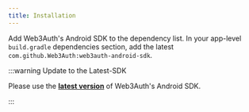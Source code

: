 ```yaml
---
title: Installation
---
```


Add Web3Auth's Android SDK to the dependency list. In your app-level `build.gradle` dependencies
section, add the latest `com.github.Web3Auth:web3auth-android-sdk`.

:::warning Update to the Latest-SDK

Please use the **[latest version](https://github.com/Web3Auth/web3auth-android-sdk/releases)** of
Web3Auth's Android SDK.

:::
